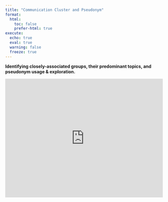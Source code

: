 ```yaml
---
title: "Communication Cluster and Pseudonym"
format:
  html:
    toc: false
    prefer-html: true
execute: 
  echo: true
  eval: true
  warning: false
  freeze: true
---
```


**Identifying closely-associated groups, their predominant topics, and pseudonym usage & exploration.**

```{=html}
<style>
  .iframe-container {
    position: relative;
    width: 100%;
    padding-top: 75%; /* Adjust this for aspect ratio (e.g., 75% = 4:3, 56.25% = 16:9) */
    overflow: hidden;
  }
  .iframe-container iframe {
    position: absolute;
    top: 0;
    left: 0;
    width: 100%;
    height: 100%;
    border: none;
  }
</style>

<div class="iframe-container">
  <iframe 
    src="https://vriadi.shinyapps.io/reefwhispers_app2/" 
    title="CMAP-RSI Explorer">
  </iframe>
</div>
```
